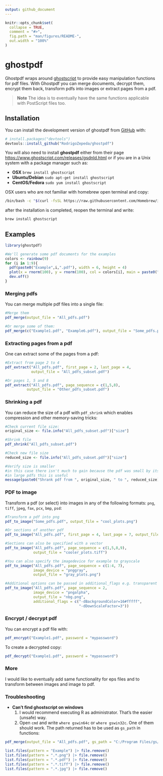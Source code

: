 ```yaml
---
output: github_document
---
```


<!-- README.md is generated from README.Rmd. Please edit that file -->

```r
knitr::opts_chunk$set(
  collapse = TRUE,
  comment = "#>",
  fig.path = "man/figures/README-",
  out.width = "100%"
)
```

# ghostpdf

<!-- badges: start -->
<!-- badges: end -->

Ghostpdf wraps around [ghostscript](https://www.ghostscript.com/) to provide easy manipulation functions for pdf files. With Ghostpdf you can merge documents, decrypt them, encrypt them back, transform pdfs into images or extract pages from a pdf.  

> **Note** The idea is to eventually have the same functions applicable with PostScript files too. 

## Installation

You can install the development version of ghostpdf from [GitHub](https://github.com/) with:

``` r
# install.packages("devtools")
devtools::install_github("RodrigoZepeda/ghostpdf")
```

You will also need to install **ghostpdf** either from their page [https://www.ghostscript.com/releases/gsdnld.html](https://www.ghostscript.com/releases/gsdnld.html) or if you are in a Unix system with a package manager such as:

  + **OSX** `brew install ghostscript`
  + **Ubuntu/Debian** `sudo apt-get install ghostscript`
  + **CentOS/Fedora** `sudo yum install ghostscript`
  
OSX users who are not familiar with homebrew open terminal and copy:
```bash
/bin/bash -c "$(curl -fsSL https://raw.githubusercontent.com/Homebrew/install/HEAD/install.sh)"
```

after the installation is completed, reopen the terminal and write:
```bash
brew install ghostscript
```

## Examples

```r
library(ghostpdf)

#We'll generate some pdf documents for the examples
colors <- rainbow(9)
for (i in 1:9){
  pdf(paste0("Example",i,".pdf"), width = 6, height = 4)
  plot(x = rnorm(100), y = rnorm(100), col = colors[i], main = paste0("Page ", i))
  dev.off()
}
```

### Merging pdfs

You can merge multiple pdf files into a single file: 

```r
#Merge them
pdf_merge(output_file = "All_pdfs.pdf")

#Or merge some of them:
pdf_merge(c("Example1.pdf", "Example6.pdf"), output_file = "Some_pdfs.pdf")
```

### Extracting pages from a pdf

One can extract some of the pages from a pdf:
```r
#Extract from page 2 to 4
pdf_extract("All_pdfs.pdf", first_page = 2, last_page = 4, 
            output_file = "All_pdfs_subset.pdf")

#Or pages 1, 5 and 8
pdf_extract("All_pdfs.pdf", page_sequence = c(1,5,8),
          output_file = "Other_pdfs_subset.pdf")
```

### Shrinking a pdf

You can reduce the size of a pdf with `pdf_shrink` which enables compression and other memory-saving tricks:

```r
#Check current file size:
original_size <- file.info("All_pdfs_subset.pdf")["size"]

#Shrink file
pdf_shrink("All_pdfs_subset.pdf")

#Check new file size
reduced_size <- file.info("All_pdfs_subset.pdf")["size"]

#Verify size is smaller
#in this case there isn't much to gain because the pdf was small by itself
#in large pdfs this is useful
message(paste0("Shrank pdf from ", original_size, " to ", reduced_size))
```
### PDF to image

Transform a pdf (or select) into images in any of the following formats: `png`, `tiff`, `jpeg`, `fax`, `pcx`, `bmp`, `psd`:

```r
#Transform a pdf into png
pdf_to_image("Some_pdfs.pdf", output_file = "cool_plots.png")

#Or sections of another pdf
pdf_to_image("All_pdfs.pdf", first_page = 4, last_page = 7, output_file = "cooler_plots.jpg")

#Sections can also be specified with a vector
pdf_to_image("All_pdfs.pdf", page_sequence = c(1,5,8,9), 
             output_file = "cooler_plots.tiff")

#You can also specify the imagedevice for example to grayscale
pdf_to_image("All_pdfs.pdf", page_sequence = c(1:4, 7),
             image_device = "pnggray",
             output_file = "gray_plots.png")

#Additional options can be passed in additional_flags e.g. transparent background
pdf_to_image("All_pdfs.pdf", page_sequence = 2,
             image_device = "pngalpha",
             output_file = "nbg.png",
             additional_flags = c("-dBackgroundColor=16#fffff",
                                  "-dDownScaleFactor=3"))
```

### Encrypt / decrypt pdf

You can encrypt a pdf file with: 
```r
pdf_encrypt("Example1.pdf", password = "mypassword")
```

To create a decrypted copy:
```r
pdf_decrypt("Example1.pdf", password = "mypassword")
```

### More

I would like to eventually add same functionality for eps files and to transform between images and image to pdf. 

### Troubleshooting

+ **Can't find ghostscript on windows**
  1) I would recommend executing R as administrator. That's the easier (unsafe) way. 
  2) Open `cmd` and write `where gswin64c` or `where gswin32c`. One of them should work. The path returned has to be used as `gs_path` in functions:

```r
pdf_merge(output_file = "All_pdfs.pdf", gs_path = "C:/Program Files/gs/gs9.56.1/bin/gswin64c.exe")
```


```r
list.files(pattern = "Example") |> file.remove()
list.files(pattern = ".*.png") |> file.remove()
list.files(pattern = ".*.pdf") |> file.remove()
list.files(pattern = ".*.tiff") |> file.remove()
list.files(pattern = ".*.jpg") |> file.remove()
```




